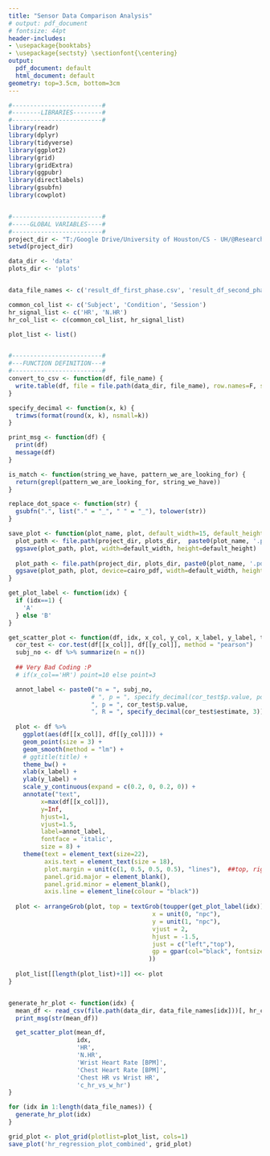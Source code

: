 ```yaml
---
title: "Sensor Data Comparison Analysis"
# output: pdf_document 
# fontsize: 44pt
header-includes:
- \usepackage{booktabs}
- \usepackage{sectsty} \sectionfont{\centering}
output:
  pdf_document: default
  html_document: default
geometry: top=3.5cm, bottom=3cm
---
```



```r

#-------------------------#
#--------LIBRARIES--------#
#-------------------------#
library(readr)
library(dplyr)
library(tidyverse)
library(ggplot2)
library(grid)
library(gridExtra)
library(ggpubr) 
library(directlabels)
library(gsubfn)
library(cowplot)


#-------------------------#
#-----GLOBAL VARIABLES----#
#-------------------------#
project_dir <- "T:/Google Drive/University of Houston/CS - UH/@Research - CPL/@Projects/NsfStressDataCuration/nsf-data-paper-scripts"
setwd(project_dir)

data_dir <- 'data'
plots_dir <- 'plots'


data_file_names <- c('result_df_first_phase.csv', 'result_df_second_phase.csv')

common_col_list <- c('Subject', 'Condition', 'Session')
hr_signal_list <- c('HR', 'N.HR')
hr_col_list <- c(common_col_list, hr_signal_list)

plot_list <- list()


#-------------------------#
#---FUNCTION DEFINITION---#
#-------------------------#
convert_to_csv <- function(df, file_name) {
  write.table(df, file = file.path(data_dir, file_name), row.names=F, sep = ',')
}

specify_decimal <- function(x, k) {
  trimws(format(round(x, k), nsmall=k))
}

print_msg <- function(df) {
  print(df)
  message(df)
}

is_match <- function(string_we_have, pattern_we_are_looking_for) { 
  return(grepl(pattern_we_are_looking_for, string_we_have)) 
} 

replace_dot_space <- function(str) {
  gsubfn(".", list("." = "_", " " = "_"), tolower(str))
}

save_plot <- function(plot_name, plot, default_width=15, default_height=12) {
  plot_path <- file.path(project_dir, plots_dir,  paste0(plot_name, '.png'))
  ggsave(plot_path, plot, width=default_width, height=default_height)
  
  plot_path <- file.path(project_dir, plots_dir, paste0(plot_name, '.pdf'))
  ggsave(plot_path, plot, device=cairo_pdf, width=default_width, height=default_height)
}

get_plot_label <- function(idx) {
  if (idx==1) {
    'A'
  } else 'B'
}

get_scatter_plot <- function(df, idx, x_col, y_col, x_label, y_label, title, file_name, transformed=F) {
  cor_test <- cor.test(df[[x_col]], df[[y_col]], method = "pearson")
  subj_no <- df %>% summarize(n = n())
  
  ## Very Bad Coding :P
  # if(x_col=='HR') point=10 else point=3

  annot_label <- paste0("n = ", subj_no, 
                       # ", p = ", specify_decimal(cor_test$p.value, point), 
                       ", p = ", cor_test$p.value, 
                       ", R = ", specify_decimal(cor_test$estimate, 3))
    
  plot <- df %>%
    ggplot(aes(df[[x_col]], df[[y_col]])) +
    geom_point(size = 3) +
    geom_smooth(method = "lm") +
    # ggtitle(title) + 
    theme_bw() + 
    xlab(x_label) + 
    ylab(y_label) +
    scale_y_continuous(expand = c(0.2, 0, 0.2, 0)) +
    annotate("text",
         x=max(df[[x_col]]),
         y=Inf,
         hjust=1,
         vjust=1.5,
         label=annot_label,
         fontface = 'italic', 
         size = 8) +
    theme(text = element_text(size=22),
          axis.text = element_text(size = 18),
          plot.margin = unit(c(1, 0.5, 0.5, 0.5), "lines"),  ##top, right, bottom, left
          panel.grid.major = element_blank(),
          panel.grid.minor = element_blank(),
          axis.line = element_line(colour = "black")) 
  
  plot <- arrangeGrob(plot, top = textGrob(toupper(get_plot_label(idx)),
                                        x = unit(0, "npc"),
                                        y = unit(1, "npc"),
                                        vjust = 2, 
                                        hjust = -1.5,
                                        just = c("left","top"),
                                        gp = gpar(col="black", fontsize=22, fontface="bold")
                                       ))
  
  plot_list[[length(plot_list)+1]] <<- plot
}


generate_hr_plot <- function(idx) {
  mean_df <- read_csv(file.path(data_dir, data_file_names[idx]))[, hr_col_list] %>% na.omit()
  print_msg(str(mean_df))

  get_scatter_plot(mean_df,
                   idx,
                   'HR',
                   'N.HR',
                   'Wrist Heart Rate [BPM]',
                   'Chest Heart Rate [BPM]',
                   'Chest HR vs Wrist HR',
                   'c_hr_vs_w_hr')
}

``` 



\newpage
```r
for (idx in 1:length(data_file_names)) {
  generate_hr_plot(idx)
}

grid_plot <- plot_grid(plotlist=plot_list, cols=1)
save_plot('hr_regression_plot_combined', grid_plot)

```

